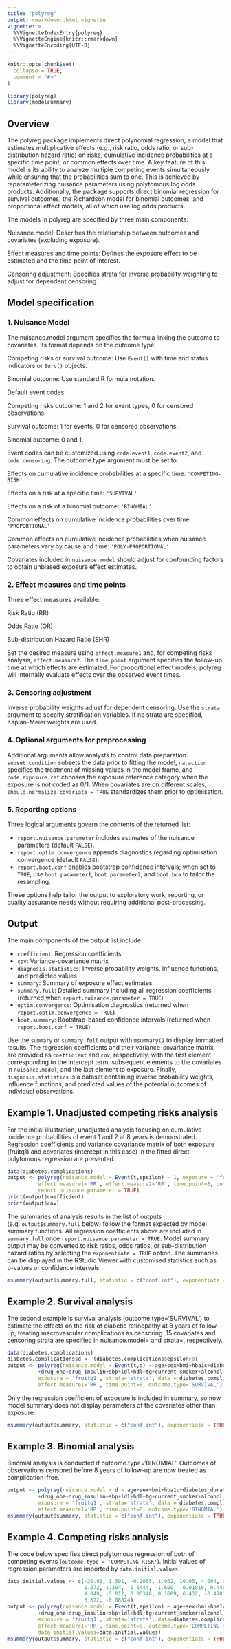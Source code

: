 ```yaml
---
title: "polyreg"
output: rmarkdown::html_vignette
vignette: >
  %\VignetteIndexEntry{polyreg}
  %\VignetteEngine{knitr::rmarkdown}
  %\VignetteEncoding{UTF-8}
---
```


```r
knitr::opts_chunk$set(
  collapse = TRUE,
  comment = "#>"
)
```

```r
library(polyreg)
library(modelsummary)
```

## Overview

The polyreg package implements direct polynomial regression, a model that estimates multiplicative effects (e.g., risk ratio, odds ratio, or sub-distribution hazard ratio) on risks, cumulative incidence probabilities at a specific time point, or common effects over time. A key feature of this model is its ability to analyze multiple competing events simultaneously while ensuring that the probabilities sum to one. This is achieved by reparameterizing nuisance parameters using polytomous log odds products. Additionally, the package supports direct binomial regression for survival outcomes, the Richardson model for binomial outcomes, and proportional effect models, all of which use log odds products.

The models in polyreg are specified by three main components:

Nuisance model: Describes the relationship between outcomes and covariates (excluding exposure).

Effect measures and time points: Defines the exposure effect to be estimated and the time point of interest.

Censoring adjustment: Specifies strata for inverse probability weighting to adjust for dependent censoring.

## Model specification
### 1. Nuisance Model

The nuisance.model argument specifies the formula linking the outcome to covariates. Its format depends on the outcome type:

Competing risks or survival outcome: Use `Event()` with time and status indicators or `Surv()` objects.

Binomial outcome: Use standard R formula notation.

Default event codes:

Competing risks outcome: 1 and 2 for event types, 0 for censored observations.

Survival outcome: 1 for events, 0 for censored observations.

Binomial outcome: 0 and 1.

Event codes can be customized using `code.event1`, `code.event2`, and `code.censoring`. The outcome.type argument must be set to:

Effects on cumulative incidence probabilities at a specific time: `'COMPETING-RISK'`

Effects on a risk at a specific time: `'SURVIVAL'`

Effects on a risk of a binomial outcome: `'BINOMIAL'`

Common effects on cumulative incidence probabilities over time: `'PROPORTIONAL'`

Common effects on cumulative incidence probabilities when nuisance parameters vary by cause and time: `'POLY-PROPORTIONAL'`

Covariates included in `nuisance.model` should adjust for confounding factors to obtain unbiased exposure effect estimates.

### 2. Effect measures and time points

Three effect measures available:

Risk Ratio (RR)

Odds Ratio (OR)

Sub-distribution Hazard Ratio (SHR)

Set the desired measure using `effect.measure1` and, for competing risks analysis, `effect.measure2`. The `time.point` argument specifies the follow-up time at which effects are estimated. For proportional effect models, polyreg will internally evaluate effects over the observed event times.

### 3. Censoring adjustment

Inverse probability weights adjust for dependent censoring. Use the `strata` argument to specify stratification variables. If no strata are specified, Kaplan-Meier weights are used.

### 4. Optional arguments for preprocessing

Additional arguments allow analysts to control data preparation. `subset.condition` subsets the data prior to fitting the model, `na.action` specifies the treatment of missing values in the model frame, and `code.exposure.ref` chooses the exposure reference category when the exposure is not coded as 0/1. When covariates are on different scales, `should.normalize.covariate = TRUE` standardizes them prior to optimisation.

### 5. Reporting options

Three logical arguments govern the contents of the returned list:

* `report.nuisance.parameter` includes estimates of the nuisance parameters (default `FALSE`).
* `report.optim.convergence` appends diagnostics regarding optimisation convergence (default `FALSE`).
* `report.boot.conf` enables bootstrap confidence intervals; when set to `TRUE`, use `boot.parameter1`, `boot.parameter2`, and `boot.bca` to tailor the resampling.

These options help tailor the output to exploratory work, reporting, or quality assurance needs without requiring additional post-processing.


## Output

The main components of the output list include:

* `coefficient`: Regression coefficients
* `cov`: Variance-covariance matrix
* `diagnosis.statistics`: Inverse probability weights, influence functions, and predicted values
* `summary`: Summary of exposure effect estimates
* `summary.full`: Detailed summary including all regression coefficients (returned when `report.nuisance.parameter = TRUE`)
* `optim.convergence`: Optimisation diagnostics (returned when `report.optim.convergence = TRUE`)
* `boot.summary`: Bootstrap-based confidence intervals (returned when `report.boot.conf = TRUE`)

Use the `summary` or `summary.full` output with `msummary()` to display formatted results. The regression coefficients and their variance-covariance matrix are provided as `coefficient` and `cov`, respectively, with the first element corresponding to the intercept term, subsequent elements to the covariates in `nuisance.model`, and the last element to exposure. Finally, `diagnosis.statistics` is a dataset containing inverse probability weights, influence functions, and predicted values of the potential outcomes of individual observations.

## Example 1. Unadjusted competing risks analysis

For the initial illustration, unadjusted analysis focusing on cumulative incidence probabilities of event 1 and 2 at 8 years is demonstrated. Regression coefficients and variance covariance matrix of both exposure (fruitq1) and covariates (intercept in this case) in the fitted direct polytomous regression are presented. 

```r
data(diabetes.complications)
output <- polyreg(nuisance.model = Event(t,epsilon) ~ 1, exposure = 'fruitq1', data = diabetes.complications,
          effect.measure1='RR', effect.measure2='RR', time.point=8, outcome.type='COMPETING-RISK',
          report.nuisance.parameter = TRUE)
print(output$coefficient)
print(output$cov)
```

The summaries of analysis results in the list of outputs (e.g. `output$summary.full` below) follow the format expected by model summary functions. All regression coefficients above are included in `summary.full` once `report.nuisance.parameter = TRUE`. Model summary output may be converted to risk ratios, odds ratios, or sub-distribution hazard ratios by selecting the `exponentiate = TRUE` option. The summaries can be displayed in the RStudio Viewer with customised statistics such as p-values or confidence intervals.

```r
msummary(output$summary.full, statistic = c("conf.int"), exponentiate = TRUE)
```

## Example 2. Survival analysis

The second example is survival analysis (outcome.type='SURVIVAL') to estimate the effects on the risk of diabetic retinopathy at 8 years of follow-up, treating macrovascular complications as censoring. 15 covariates and censoring strata are specified in nuisance.model= and strata=, respectively.

```r
data(diabetes.complications)
diabetes.complications$d <- (diabetes.complications$epsilon>0)
output <- polyreg(nuisance.model = Event(t,d) ~ age+sex+bmi+hba1c+diabetes_duration
          +drug_oha+drug_insulin+sbp+ldl+hdl+tg+current_smoker+alcohol_drinker+ltpa,
          exposure = 'fruitq1', strata='strata', data = diabetes.complications,
          effect.measure1='RR', time.point=8, outcome.type='SURVIVAL')
```

Only the regression coefficient of exposure is included in summary, so now model summary does not display parameters of the covariates other than exposure. 

```r
msummary(output$summary, statistic = c("conf.int"), exponentiate = TRUE)
```

## Example 3. Binomial analysis

Binomial analysis is conducted if outcome.type='BINOMIAL'. Outcomes of observations censored before 8 years of follow-up are now treated as complication-free. 

```r
output <- polyreg(nuisance.model = d ~ age+sex+bmi+hba1c+diabetes_duration
          +drug_oha+drug_insulin+sbp+ldl+hdl+tg+current_smoker+alcohol_drinker+ltpa,
          exposure = 'fruitq1', strata='strata', data = diabetes.complications,
          effect.measure1='RR', time.point=8, outcome.type='BINOMIAL')
msummary(output$summary, statistic = c("conf.int"), exponentiate = TRUE)
```

## Example 4. Competing risks analysis

The code below specifies direct polytomous regression of both of competing events (`outcome.type = 'COMPETING-RISK'`). Initial values of regression parameters are imported by `data.initial.values`.

```r
data.initial.values <- c(-20.01, 1.591, -0.2065, 1.962, 10.05, 4.004, 0.9624, 1.582, 2.414, -0.02140,
                         1.072, 1.304, -0.6444, -1.600, -0.01816, 0.4460, -29.25, 6.586, -1.090, 3.515,
                         4.048, -5.012, 0.05348, 0.1609, 6.432, -0.4783, -3.230, -4.135, 1.451, 0.04964,
                         3.822, -0.08824)
output <- polyreg(nuisance.model = Event(t,epsilon) ~ age+sex+bmi+hba1c+diabetes_duration
          +drug_oha+drug_insulin+sbp+ldl+hdl+tg+current_smoker+alcohol_drinker+ltpa,
          exposure = 'fruitq1', strata='strata', data=diabetes.complications,
          effect.measure1='RR', time.point=8, outcome.type='COMPETING-RISK',
          data.initial.values=data.initial.values)
msummary(output$summary, statistic = c("conf.int"), exponentiate = TRUE)
```

